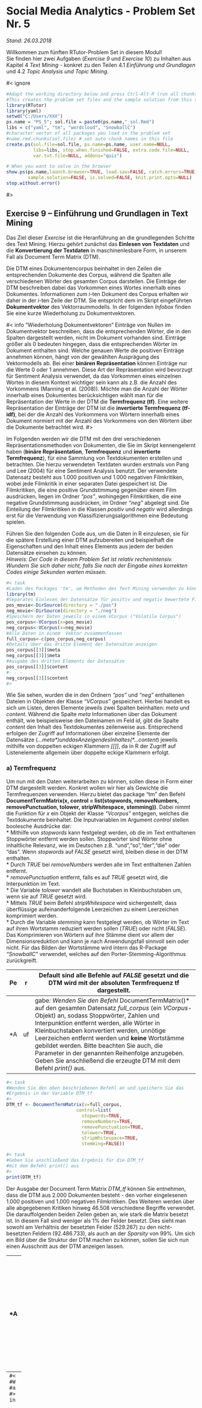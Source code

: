# Social Media Analytics - Problem Set Nr. 5

*Stand:    26.03.2018*

Willkommen zum fünften RTutor-Problem Set in diesem Modul!  
Sie finden hier zwei Aufgaben (*Exercise 9* und *Exercise 10*) zu Inhalten aus Kapitel 4 *Text Mining* - konkret zu den Teilen 4.1 *Einführung und Grundlagen* und 4.2 *Topic Analysis und Topic Mining*.

#< ignore
```r
#Adapt the working directory below and press Ctrl-Alt-R (run all chunks).
#This creates the problem set files and the sample solution from this solution file.
library(RTutor)
library(yaml)
setwd("C:/Users/XXX")
ps.name = "PS_5"; sol.file = paste0(ps.name,"_sol.Rmd")
libs = c("yaml", "tm", "wordcloud", "SnowballC")
#character vector of all packages you load in the problem set
#name.rmd.chunks(sol.file) # set auto chunk names in this file
create.ps(sol.file=sol.file, ps.name=ps.name, user.name=NULL,
          libs=libs, stop.when.finished=FALSE, extra.code.file=NULL, 
          var.txt.file=NULL, addons="quiz")

# When you want to solve in the browser
show.ps(ps.name,launch.browser=TRUE, load.sav=FALSE, catch.errors=TRUE,
        sample.solution=FALSE, is.solved=FALSE, knit.print.opts=NULL)
stop.without.error()

```
#>

## Exercise 9 -- Einführung und Grundlagen in Text Mining
Das Ziel dieser *Exercise* ist die Heranführung an die grundlegenden Schritte des Text Mining. Hierzu gehört zunächst das **Einlesen von Textdaten** und die **Konvertierung der Textdaten** in maschinenlesbare Form, in unserem Fall als Document Term Matrix (DTM).  

Die DTM eines Dokumentencorpus beinhaltet in den Zeilen die entsprechenden Dokumente des Corpus, während die Spalten alle verschiedenen Wörter des gesamten Corpus darstellen. Die Einträge der DTM beschreiben dabei das Vorkommen eines Wortes innerhalb eines Dokumentes. Informationen zum *i*-ten Dokument des Corpus erhalten wir daher in der *i*-ten Zeile der DTM. Sie entspricht dem im Skript eingeführten **Dokumentvektor** des Vektorraummodells. In der folgenden *Infobox* finden Sie eine kurze Wiederholung zu Dokumentvektoren. 

#< info "Wiederholung Dokumentvektoren"
Einträge von Nullen im Dokumentvektor beschreiben, dass die entsprechenden Wörter, die in den Spalten dargestellt werden, nicht im Dokument vorhanden sind. Einträge größer als 0 bedeuten hingegen, dass die entsprechenden Wörter im Dokument enthalten sind. Welche genauen Werte die positiven Einträge annehmen können, hängt von der gewählten Ausprägung des Vektormodells ab. Bei einer **binären Repräsentation** können Einträge nur die Werte 0 oder 1 annehmen. Diese Art der Repräsentation wird bevorzugt für Sentiment Analysis verwendet, da das Vorkommen eines einzelnen Wortes in diesem Kontext wichtiger sein kann als z.B. die Anzahl des Vorkommens (Manning et al. (2008)). Möchte man die Anzahl der Wörter innerhalb eines Dokumentes berücksichtigen wählt man für die Repräsentation der Werte in der DTM die **Termfrequenz (tf)**. Eine weitere Repräsentation der Einträge der DTM ist die **invertierte Termfrequenz (tf-idf)**, bei der die Anzahl des Vorkommens von Wörtern innerhalb eines Dokument normiert mit der Anzahl des Vorkommens von den Wörtern über die Dokumente betrachtet wird.
#>

Im Folgenden werden wir die DTM mit den drei verschiedenen Repräsentationsmethoden von Dokumenten, die Sie im Skript kennengelernt haben (**binäre Repräsentation**, **Termfrequenz** und **invertierte Termfrequenz**), für eine Sammlung von Textdokumenten erstellen und betrachten. Die hierzu verwendeten Textdaten wurden erstmals von Pang und Lee (2004) für eine Sentiment Analysis benutzt. Der verwendete Datensatz besteht aus 1.000 positiven und 1.000 negativen Filmkritiken, wobei jede Filmkritik in einer separaten Datei gespeichert ist. Die Filmkritiken, die eine positive Grundstimmung gegenüber einem Film ausdrücken, liegen im Ordner *"pos"*, wohingegen Filmkritiken, die eine negative Grundstimmung ausdrücken, im Ordner *"neg"* abgelegt sind. Die Einteilung der Filmkritiken in die Klassen *positiv* und *negativ* wird allerdings erst für die Verwendung von Klassifizierungsalgorithmen eine Bedeutung spielen.

Führen Sie den folgenden Code aus, um die Daten in R einzulesen, sie für die spätere Erstellung einer DTM aufzubereiten und beispielhaft die Eigenschaften und den Inhalt eines Elements aus jedem der beiden Datensätze einsehen zu können.  
*Hinweis: Der Code in diesem Problem Set ist relativ rechenintensiv. Wundern Sie sich daher nicht, falls Sie nach der Eingabe eines korrekten Codes einige Sekunden warten müssen.*

```r
#< task
#Laden des Packages 'tm', um Methoden des Text Mining verwenden zu können
library(tm)
#Separates Einlesen der Datensätze für positiv und negativ bewertete Filme
pos_movie<-DirSource(directory = "./pos")
neg_movie<-DirSource(directory = "./neg")
#Speichern der Daten jeweils in einem VCorpus ("Volatile Corpus")
pos_corpus<-VCorpus(x=pos_movie)
neg_corpus<-VCorpus(x=neg_movie)
#Alle Daten in einem  Vektor zusammenfassen
full_corpus<-c(pos_corpus,neg_corpus)
#Details über das dritte Element der Datensätze anzeigen
pos_corpus[[3]]$meta
neg_corpus[[3]]$meta
#Ausgabe des dritten Elements der Datensätze
pos_corpus[[3]]$content
#- - -
neg_corpus[[3]]$content
#>
```
Wie Sie sehen, wurden die in den Ordnern *"pos"* und *"neg"* enthaltenen Dateien in Objekten der Klasse *"VCorpus"* gespeichert. Hierbei handelt es sich um Listen, deren Elemente jeweils zwei Spalten beinhalten: *meta* und *content*. Während die Spalte *meta* Informationen über das Dokument enthält, wie beispielsweise den Dateinamen im Feld *id*, gibt die Spalte *content* den Inhalt des Textdokumentes zeilenweise aus. Entsprechend  erfolgen der Zugriff auf Informationen über einzelne Elemente der Datensätze (*...$meta*) und das Anzeigen des Inhaltes (*...$content*) jeweils mithilfe von doppelten eckigen Klammern *[[]]*, da in R der Zugriff auf Listenelemente allgemein über doppelte eckige Klammern erfolgt.

### a) Termfrequenz
Um nun mit den Daten weiterarbeiten zu können, sollen diese in Form einer DTM dargestellt werden. Konkret wollen wir hier als Gewichte die Termfrequenzen verwenden. Hierzu bietet das package "tm" den Befehl **DocumentTermMatrix(x, control = list(stopwords, removeNumbers, removePunctuation, tolower, stripWhitespace, stemming))**. Dabei nimmt die Funktion für *x* ein Objekt der Klasse *"Vcorpus"* entgegen, welches die Textdokumente beinhaltet. Die Inputvariablen im Argument *control* stellen boolesche Ausdrücke dar:  
* Mithilfe von *stopwords* kann festgelegt werden, ob die im Text enthaltenen Stoppwörter entfernt werden sollen. Stoppwörter sind Wörter ohne inhaltliche Relevanz, wie im Deutschen z.B. "und","so","der","die" oder "das". Wenn *stopwords* auf *FALSE* gesetzt wird, bleiben diese in der DTM enthalten.  
* Durch *TRUE* bei *removeNumbers* werden alle im Text enthaltenen Zahlen entfernt.  
* *removePunctuation* entfernt, falls es auf *TRUE* gesetzt wird, die Interpunktion im Text.  
* Die Variable  *tolower* wandelt alle Buchstaben in Kleinbuchstaben um, wenn sie auf *TRUE* gesetzt wird.  
* Mittels *TRUE* beim Befehl *stripWhitespace* wird sichergestellt, dass überflüssige aufeinanderfolgende Leerzeichen zu einem Leerzeichen komprimiert werden.  
* Durch die Variable *stemming* kann festgelegt werden, ob Wörter im Text auf ihren Wortstamm reduziert werden sollen (*TRUE*) oder nicht (*FALSE*). Das Komprimieren von Wörtern auf ihre Stämme dient vor allem der Dimensionsreduktion und kann je nach Anwendungsfall sinnvoll sein oder nicht. Für das Bilden der Wortstämme wird intern das R-Package *"SnowballC"* verwendet, welches auf den Porter-Stemming-Algorithmus zurückgreift.

Per Default sind alle Befehle auf *FALSE* gesetzt und die DTM wird mit der absoluten Termfrequenz **tf** dargestellt.  
- - -
*Aufgabe*: Wenden Sie den Befehl *DocumentTermMatrix()* auf den gesamten Datensatz *full_corpus* (ein *VCorpus*-Objekt) an, sodass Stoppwörter, Zahlen und Interpunktion entfernt werden, alle Wörter in Kleinbuchstaben konvertiert werden, unnötige Leerzeichen entfernt werden und **keine** Wortstämme gebildet werden. Bitte beachten Sie auch, die Parameter in der genannten Reihenfolge anzugeben. Geben Sie anschließend die erzeugte DTM mit dem Befehl *print()* aus.
- - -
```r
#< task
#Wenden Sie den oben beschriebenen Befehl an und speichern Sie das
#Ergebnis in der Variable DTM_tf
#>
DTM_tf <- DocumentTermMatrix(x=full_corpus,
                          control=list(
                            stopwords=TRUE,
                            removeNumbers=TRUE,
                            removePunctuation=TRUE,
                            tolower=TRUE,
                            stripWhitespace=TRUE,
                            stemming=FALSE))

#< task
#Geben Sie anschließend das Ergebnis für die DTM_tf 
#mit dem Befehl print() aus
#>
print(DTM_tf)
```
Der Ausgabe der Document Term Matrix *DTM_tf* können Sie entnehmen, dass die DTM aus 2.000 Dokumenten besteht - den vorher eingelesenen 1.000 positiven und 1.000 negativen Filmkritiken. Des Weiteren werden über alle abgegebenen Kritiken hinweg 46.508 verschiedene Begriffe verwendet. Die darauffolgenden beiden Zeilen geben an, wie stark die Matrix besetzt ist. In diesem Fall sind weniger als 1% der Felder besetzt. Dies sieht man sowohl am Verhältnis der besetzten Felder (529.267) zu den nicht-besetzten Feldern (92.486.733), als auch an der *Sparsity* von 99%. Um sich ein Bild über die Struktur der DTM machen zu können, sollen Sie sich nun einen Ausschnitt aus der DTM anzeigen lassen.

- - -
*Aufgabe*: Wenden Sie nun den Befehl *inspect()* an, um sich Ergebnisse anzeigen zu lassen. Lassen Sie sich mit dem Befehl konkret die ersten zehn Dokumente (werden in den Zeilen der Matrix abgetragen) sowie die Terme 1000 bis 1100 (werden in den Spalten der Matrix gespeichert) von *DTM_tf* ausgeben.  
- - -
```r
#< task
#Wenden Sie den Befehl inspect() wie in der Aufgabe beschrieben
#auf die DTM_tf an
#>
inspect(x=DTM_tf[1:10,1000:1100])
```

Wie Sie an den Daten der DTM feststellen können, wird nur ein Ausschnitt aus der Document Term Matrix ausgegeben. Der Inhalt aus dem betrachteten Teil ist unter *"Sample"* in Form einer Matrix dargestellt. In den Zeilen sind die gewünschten ersten zehn Dokumente abgetragen. Dies lässt sich daran erkennen, dass die Namen der Zeilen (in der ersten Spalte "Docs") aufsteigend durchnummeriert sind, beginnend von "cv000"" bis "cv009". In den Spalten sind allerdings nicht alle 101 Terme aus dem Bereich zwischen 1000 und 1100 aufgeführt, den wir uns ausgeben lassen wollten. Dies liegt an der Funktion *inspect()*, die jeweils nur zehn Zeilen und zehn Spalten einer Matrix ausgibt. Sie selektiert automatisch die Zeilen und Spalten, die am meisten Einträge ungleich Null enthalten. Wie Sie am Verhältnis Non-/sparse entries der DTM erkennen können, ist der uns interessierende Bereich ebenfalls nur schwach mit Einträgen besetzt. Wenn Sie die Anzahl der Einträge ungleich Null nachzählen, werden Sie feststellen, dass Ihnen aktuell alle 13 Non-Sparse Entries in diesem Bereich aus den 1010 Einträgen im Sample angezeigt werden. Würde die Funktion *inspect()* diese Selektion nicht vornehmen, würden wir den gesamten Matrixausschnitt sehen, der größtenteils mit Nullen besetzt ist. In der Spalte *"ally"* lässt sich zudem auch erkennen, dass hier wirklich nach der **Termfrequenz tf** gewichtet wurde, da sich aus dieser Spalte ablesen lässt, dass das Wort im Textdokument *"cv007_4968.txt"* zweimal vorkommt.

Lassen Sie uns nun die am häufigsten auftretenden Wörter im Textcorpus auf Basis der *DTM_tf* betrachten. Hierzu bietet sich die Verwendung der Funktion *findFreqTerm(x,lowfreq, highfreq)* an, die auf Basis einer DTM als Eingabe für die Variable *x* die Terme ausgibt, deren Häufigkeit im Intervall zwischen *lowfreq* und *highfreq* liegt. Per Default sind diese Eingabeparameter als *lowfreq=0* und *highfreq= Inf* definiert.
- - -
*Aufgabe*: Lassen Sie sich mit Hilfe des Befehls findFreqTerms() alle Terme auf Basis der *DTM_tf* ausgeben die mindestens 1000 Mal im TextCorpus auftreten. 
- - -
*Hinweis: Da keine Begrenzung für die maximale Anzahl der Terme nach oben gewünscht ist können Sie den Eingabeparameter highfreq für diese Aufgabe vernachlässigen.*


```r
#< task
#Wenden Sie den Befehl findFreqTerms() auf die DTM_tf an und
#lassen Sie sich die Terme ausgeben, die 
#mindestens 1000 mal im TextCorpus auftreten
#>
findFreqTerms(x=DTM_tf, lowfreq=1000)
```

Nicht sehr überraschend sind sehr oft erwähnte Terme beispielsweise *"film"*, *"films"*, *"director"* oder auch *"story"*. Aber auch Wörter, die den Eindruck der Filme auf ihr Publikum wiedergeben, sind vertreten wie z.B. *"good"* oder *"bad"*. Leider ist diese Ausgabe nicht nach der Häufigkeit des Auftretens der Wörter geordnet. Daher möchten wir nun in einem nächsten Schritt die häufigsten 50 Terme geordnet nach der Häufigkeit ihres Auftretens einsehen. Zu diesem Zweck erzeugen wir zunächst einen Dataframe aus der *DTM_tf* mit den Termen als Zeilennamen und einer Spalte, die absteigend geordnet die Häufigkeit des jeweiligen Terms der Zeile angibt. Um anschließend einen Überblick über maximal 50 der häufigsten Terme zu erhalten, verwenden wir die Funktion *wordcloud(words, freq, scale, max.words, colors)* aus dem package *"wordcloud"*, die die angegebenen Terme für den Parameter *words* mit dem Auftreten ihrer Häufigkeit im Parameter *freq* gewichtet und somit häufige Terme größer darstellt. Der Parameter *scale* reguliert hierbei die Skalierung der Größe der Wörter im Plot. Der Parameter *max.words* bestimmt die Anzahl der Terme, die in der Wordcloud maximal dargestellt werden sollen. Führen Sie nun bitte den dargestellten Code aus, um die erklärten Schritte umzusetzen und die erzeugte **Wordcloud** einzusehen. 

```r
#< task
#Laden des Packages 'wordcloud', um die Funktion wordcloud() verwenden zu können
library(wordcloud)
#Erzeugt einen Dataframe aus den Spaltensummen der DTM_tf und
#ordnet das Ergebnis absteigend 
freq_tf <- data.frame(sort(x = colSums(x = as.matrix(DTM_tf)), decreasing = TRUE))

#Erzeugt eine Wordcloud aus den maximal 50 häufigsten Termen 
#gewichtet mit ihrer Häufigkeit
wordcloud(words = rownames(x = freq_tf), freq = freq_tf[,1], max.words = 50, scale = c(2,.5), colors = brewer.pal(3, "Dark2"))
#>
```

Wie Sie der Wordcloud entnehmen können, sind die am häufigsten verwendeten Wörter *"film"*, *"movie"*, *"one"* und *"like"*. Dies ist auch nicht weiter verwunderlich, wenn man weiß, dass es sich bei den Dokumenten um Filmkritiken handelt und eine Gewichtung nach der absoluten Häufigkeit des Auftretens der Terme vorgenommen wurde.


### b) Invertierte Termfrequenz
Im Skript haben Sie neben der Termfrequenz auch die invertierte Termfrequenz **tf-idf** kennengelernt. Um eine DTM mit **tf-idf**-Gewichtung zu erzeugen, müssen wir wieder den ursprünglichen Textcorpus in Form des *VCorpus*-Objekts *full_corpus* an R übergeben.
- - -
*Aufgabe*: Erstellen Sie analog zur *DTM_tf* eine neue DTM mit dem Namen *DTM_tfidf*. Wenden Sie hierzu den kompletten Befehl für die Erstellung der Document Term Matrix erneut auf den ursprünglichen Datensatz an. Wählen Sie, im Vergleich zur Erstellung der *DTM_tf*, an letzter Stelle in *control = list()* das zusätzliche Argument *weighting* und setzen Sie diesem den Ausdruck *weightTfIdf* gleich, um die Gewichtung für die invertierte Termfrequenz zu erhalten.
- - -
```r
#< task
#Erstellen Sie wie in der Aufgabe beschrieben die DTM_tfidf mit der invertierten 
#Termfrequenz als Gewichtungsmethode
#>
DTM_tfidf <- DocumentTermMatrix(x=full_corpus,
                          control=list(
                            stopwords=TRUE,
                            removeNumbers=TRUE,
                            removePunctuation=TRUE,
                            tolower=TRUE,
                            stripWhitespace=TRUE,
                            stemming=FALSE,
                            weighting=weightTfIdf))
#< task
#Geben Sie anschließend das Ergebnis für die DTM_tfidf 
#mit dem Befehl print() aus
#>
print(DTM_tfidf)
```
Die Ausgabe für die neue Document Term Matrix *DTM_tfidf* unterscheidet sich in den ersten vier Zeilen nicht von der vorher erstellten DTM. Sowohl die Anzahl der Elemente, als auch das Verhältnis zwischen den besetzten und den nicht besetzten Feldern entspricht exakt den Werten aus der *DTM_tf*. Der einzige Unterschied zwischen beiden Ausgaben liegt in der letzten Zeile, also in der Gewichtung (*Weighting*). Während in der *DTM_tf* die Termfrequenz zum Einsatz kommt, wird bei der *DTM_tfidf* die invertierte Termfrequenz verwendet. Um nun jedoch die Unterschiede in den konkreten Ergebnissen der DTMs zu sehen, wollen wir uns jetzt einen Ausschnitt aus der *DTM_tfidf* anzeigen lassen. 
- - -
*Aufgabe*: Verwenden Sie analog zur vorherigen Ausgabe der Ergebnisse erneut den Befehl *inspect*. Lassen Sie sich hiermit wieder die ersten zehn Dokumente sowie die Terme 1000 bis 1100 der *DTM_tfidf* ausgeben.
- - -
```r
#< task
#Wenden Sie den Befehl inspect nun auf die DTM_ifidf an
#>
inspect(x=DTM_tfidf[1:10, 1000:1100])
```
Die Ausgabe der neuen *DTM_tfidf* erfolgt analog zur *DTM_tf*. Es fällt allerdings auf, dass die Einträge der Matrix nicht mehr aus natürlichen Zahlen bestehen, sondern acht bzw. neun Nachkommastellen besitzen. Der Grund hierfür liegt in der Berechnung der **tf-idf**. Wie Sie bereits im Skript gelernt haben, wird diese folgendermaßen berechnet: Die Termfrequenz wird mit dem Logarithmus des Quotienten aus der Gesamtanzahl aller Dokumente und der Anzahl der Dokumente, die den betrachteten Term enthalten multipliziert. Durch diesen Zusatz wird bei der invertierten Termfrequenz berücksichtigt, dass ein Term weniger "wichtig" ist, falls er in vielen Dokumenten vorkommt.

Schauen wir uns nun das Resultat dieser Gewichtungsvariante in Bezug auf häufige Terme an. Hierfür erzeugen wir wieder die **Wordcloud** der 50 häufigsten Terme resultierend aus der *DTM_tfidf*. Führen Sie dazu den folgenden bereits bekannten Code aus. 

```r
#< task

#Erzeugt einen Dataframe aus den Spaltensummen der DTM_tf und
#ordnet das Ergebnis absteigend 
freq_tfidf <- data.frame(sort(x = colSums(x = as.matrix(DTM_tfidf)), decreasing = TRUE))

#Erzeugt eine Wordcloud aus den maximal 50 häufigsten Termen 
#gewichtet mit ihrer Häufigkeit
wordcloud(words = rownames(x = freq_tfidf), freq = freq_tfidf[,1], max.words = 50, scale = c(1,.25), colors = brewer.pal(3, "Dark2"))
#>
```
Wie Sie im Vergleich zu der Wordcloud aus der *DTM_tf* erkennen können, sind die Größenunterschiede in der Darstellung nun deutlich geringer. Das bedeutet, dass diese Terme durch die Gewichtung mit der *tf-idf* nun als ähnlich wichtig betrachtet werden. Während in der ersten Wordcloud das Wort *"film"* noch der Spitzenreiter war, werden nun Wörter wie *"good"* oder *"bad"* als wichtiger erachtet. Für eine Sentiment Analysis könnte sich daher die Gewichtung mit der *tf-idf* anbieten.

### c) Binärfrequenz
Wir haben nun die Termfrequenz, die invertierte Termfrequenz und ihre Verwendung im Zusammenhang mit der DTM betrachtet. Zusätzlich verfügt R auch über eine Darstellung der DTM bestehend aus binären Vektoren, wie sie im Skript ebenfalls als eine Ausprägung des Vektorraum-Modells eingeführt wurden. Wir bezeichnen dieses Gewichtungsverfahren im weiteren Verlauf als die **Binärfrequenz (bf)**. Hierbei werden lediglich die Werte 0 und 1 verwendet, um darzustellen, ob ein Term in einem Dokument vorkommt oder nicht. Die Häufigkeit des Auftretens wird daher nicht berücksichtigt.  
Um auch die Anwendung des binären Gewichtungsverfahrens in R kennenzulernen, werden wir wieder die DTM erzeugen. Dabei soll jedoch diesmal nicht auf die Bildung der Wortstämme verzichtet werden, das heißt, die einzelnen Wörter sollen auf ihren Wortstamm zurückgeführt werden.
- - -
*Aufgabe*: Erstellen Sie analog zu den vorherigen DTMs eine neue DTM mit dem Namen *DTM_bin*, wobei diesmal die **Wortstämme** gebildet werden sollen. Wenden Sie hierzu den kompletten Befehl für die Document Term Matrix nochmal auf den ursprünglichen Datensatz *full_corpus* an. Wählen Sie für das Argument *weighting* den Ausdruck *weightBin*, um die Gewichtung für die Binärfrequenz zu erhalten.
- - -
*Hinweis: Das Ausführen dieser Aufgabe ist relativ rechenintensiv. Die Ausführung kann je nach Laptop variieren und bis zu ein paar Minuten dauern.*

```r
#< task
#Erstellen Sie wie in der Aufgabe beschrieben die DTM_bin mit der Binärfrequenz als
#Gewichtungsmethode
#>
DTM_bin <- DocumentTermMatrix(x=full_corpus,
                          control=list(
                            stopwords=TRUE,
                            removeNumbers=TRUE,
                            removePunctuation=TRUE,
                            tolower=TRUE,
                            stripWhitespace=TRUE,
                            stemming=TRUE,
                            weighting=weightBin))
#< task
#Geben Sie anschließend das Ergebnis für die DTM_bin 
#mit dem Befehl print() aus
#>
print(DTM_bin)
```
Hätten wir nicht die Wortstämme gebildet, würde die Ausgabe für die neue Document Term Matrix *DTM_bin* sich in den ersten vier Zeilen wieder nicht von den beiden vorher erstellten DTMs unterscheiden. So unterscheidet sich die *DTM_bin* nun jedoch zusätzlich zur Gewichtung auch in der Anzahl der Terme und den Non-/sparse entries zu den bisher erzeugten DTMs. Obwohl die DTM nun insgesamt weniger Terme und Einträge besitzt, ist das Verhältnis von Non-/sparse entries durch die Bildung der Wortstämme doch gestiegen. Das bedeutet, unsere Matrix ist nun stärker besetzt. Einen Unterschied in den konkreten Ergebnissen wollen wir uns nun erneut im bereits bekannten Ausschnitt der DTM anzeigen lassen.
- - -
*Aufgabe*: Verwenden Sie analog zu den vorherigen beiden Ausgaben der Ergebnisse erneut den Befehl *inspect*. Lassen Sie sich hiermit wieder die ersten zehn Dokumente sowie die Terme 1000 bis 1100 ausgeben.
- - -
```r
#< task
#Wenden Sie den Befehl inspect nun auf die DTM_bin an
#>
inspect(x=DTM_bin[1:10, 1000:1100])
```
Wie Sie sehen können, sind die Spalten nicht mehr dieselben. Da die Anzahl der Spalten reduziert wurde, haben sich diese nach vorne verschoben. Wir betrachten nun Wörter, die auf *"an"* beginnen, wobei wir bisher im gleichen Ausschnitt die Wörter mit Anfangsbuchstaben *"al"* erhielten. Dass in diesem Bereich wieder das Verhältnis Non-/sparse entries : 13/997 ist, ist reiner Zufall. 
Aufgrund der Gewichtung nach der **bf** sehen wir nun, welche Wörter in den jeweiligen Dokumenten auftauchen und welche nicht. Dies kann zum Beispiel vorteilhaft im Kontext einer Sentimentanalyse sein, in der wenige Wörter die Gefühle eines Autors beim Schreiben des Dokuments ausdrücken und diese dafür nicht mehrfach im Text vorkommen müssen. Durch die **bf** werden solche Wörter höher gewichtet. Beispielsweise erzielten Pang et. al (2002) für die Ergebnisse ihrer Sentimentanalyse deutlich bessere Ergebnisse für die **bf** im Vergleich zur **tf**. Inspizieren wir zuletzt noch den Bereich, in dem sich die Wörter in der *DTM_bin* mit Anfangsbuchstaben *"al"* befinden, um einen direkten Vergleich zum Matrixausschnitt aus der *DTM_tf* bzw. *DTM_idftf* zu haben. Führen Sie dazu den nachfolgenden Code aus. 
```r
#< task
#Wenden Sie den Befehl inspect nun auf die DTM_bin an
inspect(x=DTM_bin[1:10, 600:700])
#>
```
In diesem Bereich wurde die Sparsity durch das Bilden der Wortstämme leicht erhöht. Allerdings gibt es auch Terme, die durch das Bilden der Wortstämme verloren gegangen sind, wie beispielsweise das Wort *"ally"*. Gerade in sozialen Netzwerken wie z.B Facebook oder Twitter, in denen oftmals Umgangsprache verwendet wird, ist das Bilden der Wortstämme eher nicht empfehlenswert. Hierdurch könnten ausschlaggebende Terme wie beispielsweise Wörter, die mit einem Hashtag beginnen, verloren gehen.

Zu guter Letzt betrachten wir die Wordcloud der häufigsten 50 Terme resultierend aus der *DTM_bin* und basierend auf den Wortstämmen der Terme. Führen Sie dazu den folgenden Code aus und betrachten Sie das Ergebnis.
```r
#< task
#Erzeugt einen Dataframe aus den Spaltensummen der DTM_tf und
#ordnet das Ergebnis nach absteigender Größe 
freq_bin <- data.frame(sort(x = colSums(x = as.matrix(DTM_bin)), decreasing = TRUE))

#Erzeugt eine Wordcloud aus den maximal 50 häufigsten Termen 
#gewichtet mit ihrer Häufigkeit
wordcloud(words = rownames(x = freq_bin), freq = freq_bin[,1], max.words = 50, scale = c(1,.25), colors = brewer.pal(3, "Dark2"))
#>
```
Wie Sie sehen, ist hier der Größenunterschied zwischen Wörtern im Vergleich zur Gewichtung mit der **tf** deutlich kleiner. Verglichen mit der Wordcloud resultierend aus der *DTM_tfidf* ist der Größenunterschied jedoch immer noch größer. Welches der Gewichtungsverfahren schlussendlich am Besten für z.B. eine Sentiment Analysis geeignet wäre ist allgemein und im Voraus schwer zu sagen. Hierfür müsste man konkret am betrachteten Datensatz die Präzision bei der Verwendung verschiedener Gewichtungen und Algorithmen vergleichen. 



#< award "Text Processing"
Toll! Sie haben Exercise 9 gemeistert! 
Sie sind nun in der Lage unstrukturierte Textdaten in maschinenlesbarer Form darzustellen und einzusehen! Dieses Wissen ist eine der Grundlagen des Text Minings und wird Ihnen dabei helfen, Textdaten zu clustern und zu klassifizieren.
#>

## Exercise 10 -- Topic Analysis und Topic Mining

Nachdem Sie nun einige der Möglichkeiten kennengelernt haben, Text in maschinenlesbarer Form darzustellen, soll diese Exercise 10 sich dem **Clustern von Textdaten** widmen.

Im Skript haben Sie bereits den **K-means-Algorithmus** für Clustering kennengelernt. Dieser ist standardmäßig in R enthalten und soll im Mittelpunkt von Exercise 10 stehen. Da Sie im Laufe der Exercise öfter auf die Funktion *kmeans(x, centers, iter.max, nstart)* zurückgreifen müssen, stellen wir die Beschreibung des Funktionsaufrufs bereits an diese Stelle. Die Funktion nimmt für *x* eine numerische Matrix entgegen, die in unserem Fall für das Text Mining die DTM ist. Durch den Parameter *centers* lässt sich die Anzahl der Cluster bestimmen, indem für *centers* eine Zahl eingegeben wird. Es können aber auch direkt die initialen Clusterzentren bestimmt werden, wenn man diese stattdessen an das Argument *centers* übergibt. Möchte man die Clusterzentren für den Start des Algorithmus nicht explizit setzen, werden diese zufällig gewählt. Mit *iter.max* lässt sich die Anzahl maximaler Iterationen bestimmen, die der K-means-Algorithmus durchlaufen darf, um die Cluster zu bilden, vorausgesetzt er konvergiert vorher nicht. Defaultmäßig gilt *iter.max=10*. Zuletzt lässt sich mit *nstart* die Anzahl der Durchführungen des Algorithmus bestimmen. Da bei zufälliger Wahl der initialen Clusterzentren verschiedene Ergebnisse entstehen können, je nachdem wie die Clusterzentren gewählt wurden, empfiehlt es sich, den Algorithmus mit verschiedenen zufällig gewählten Clusterzentren durchlaufen zu lassen. Aus laufzeittechnischen Gründen werden wir allerdings auf diesen Parameter verzichten und ihn bei der Default-Einstellung *nstart=1* belassen.

Im Skript wurde bereits kurz in der Einführung zu Kapitel 4.2 das Thema Textklassifikation angesprochen und vom Text Clustering abgegrenzt: Bei der **Textklassifikation** handelt es sich um ein *überwachtes Lernen*, bei dem jedes  Textdokument einer Klasse aus einer vordefinierten Auswahl an Klassen zugewiesen wird. Zum Beispiel können diese vordefinierten Klassen im Falle einer Sentiment Analysis die Klassen *"positiv"* und *"negativ"* sein, um anschließend Textdokumente einer dieser Klassen (bzw. der Gefühlslage positiv oder negativ) zuzuweisen. Dem Gegenüber steht das **Text Clustering**, bei welchem es sich um ein *unüberwachtes Lernen* handelt. Hier gibt es keine vordefinierte Auswahl von Klassen, sondern es wird lediglich die Anzahl an Clustern bestimmt, in die man die Textdokumente unterteilen möchte.

### a) Clustering versus Klassifikation - ein Test
Nun können wir diese beiden Arten der Analyse im Praktischen voneinander abgrenzen. Sie haben in Exercise 9 bereits den Datensatz bestehend aus 1.000 positiven und 1.000 negativen Filmkritiken von Pang and Lee (2004) kennengelernt. Eigentlich ist dieser Datensatz für **Textklassifikation** ausgelegt, da wir die beiden Klassen *"positiv"* und *"negativ"* unterscheiden können. Jetzt stellt sich allerdings die folgende Frage: Wenn die Textdokumente alle eine der beiden Ausprägung *"positiv"* oder *"negativ"* besitzen, ist es auch mit einem Clusterverfahren möglich, Dokumente nach diesen Ausprägungen zu unterteilen? Dieser Frage möchten wir im Folgenden nachgehen. Bitte laden Sie hierfür nochmal den Datensatz durch Ausführung des folgenden Codes.

```r
#< task
#Laden des Packages 'tm', um Methoden des Text Mining verwenden zu können
library(tm)
#Separates Einlesen der Datensätze für positiv und negativ bewertete Filme
pos_movie<-DirSource(directory = "./pos")
neg_movie<-DirSource(directory = "./neg")
#Speichern der Daten jeweils in einem VCorpus ("Volatile Corpus")
pos_corpus<-VCorpus(x=pos_movie)
neg_corpus<-VCorpus(x=neg_movie)
#Alle Daten in einem  Vektor zusammenfassen
full_corpus<-c(pos_corpus,neg_corpus)
#>
```

Um die Textdokumente dem K-means-Algorithmus zu übergeben, müssen wir den Text wieder in maschinenlesbarer Form darstellen. Wir wählen diesmal die **Binärfrequenz (bf)** als Gewichtungsmethode. Bitte führen Sie den untenstehenden, Ihnen bereits aus Exercise 9 bekannten Code aus, der die Document Term Matrix mit den entsprechenden Gewichten erzeugt.

```r
#< task
DTM_bin <- DocumentTermMatrix(x=full_corpus,
                              control=list(
                                stopwords=TRUE,
                                removeNumbers=TRUE,
                                removePunctuation=TRUE,
                                tolower=TRUE,
                                stripWhitespace=TRUE,
                                stemming=FALSE,
                                weighting=weightBin))

print(DTM_bin)
#>
```

Da der K-means-Algorithmus relativ rechenintensiv ist, lohnt es sich, besonders selten vorkommende Terme - und damit gleichbedeutend Spalten der DTM - aus der DTM zu entfernen. Dies lässt sich mit der Funktion *removeSparseTerms(x, sparse)* realisieren, die für das Argument *x* die DTM entgegennimmt. Der Parameter *sparse* bestimmt dabei, wie weit die **DTM reduziert** werden soll. Erwartet wird eine Zahl im Intervall [0;1], wobei 0 alle Spalten und 1 keine der Spalten entfernt. Diese Zahl ist interpretierbar als der Anteil der Dokumente, in denen der Term allerhöchstens fehlen darf, um ihn in der DTM zu behalten. Da die DTM ohnehin sehr schwach besetzt ist (Sparsity 99%), ist der Parameter *sparse* mit Vorsicht zu wählen. Auch Parameter größer 0 können zur Entfernung aller Spalten führen oder reduzieren die DTM so stark, dass Sie unbrauchbar für die Algorithmen wird.

- - -
*Aufgabe:* Wenden Sie den Befehl *removeSparseTerms()* auf die *DTM_bin* an, sodass Terme in der Matrix erhalten bleiben, die in mindestens 1% der Dokumente vorkommen.
- - -

```r
#< task
#Wenden Sie den Befehl removeSparseTerms() wie beschrieben auf die DTM_bin an
#und speichern Sie das Ergebnis in der Variable DTM_bin_dense
#>
DTM_bin_dense<-removeSparseTerms(x=DTM_bin,sparse=0.99)
#< task
#Lassen Sie sich das Ergebnis von DTM_bin_dense mit print() ausgeben
#>
print(DTM_bin_dense)
```
Wie Sie sehen, hat sich die Anzahl der Terme deutlich, auf etwas mehr als doppelt so viele Terme wie Dokumente, reduziert. Auch die Sparsity konnte auf "nur" noch 95% reduziert werden.

Nachdem wir nun die Rechenzeit durch Dimensionsreduktion der DTM verringert haben, können wir uns dem **Clustern** zuwenden. Widmen wir uns daher nun der oben dargestellten Fragestellung. Damit Sie die selben Cluster erhalten wie von uns angedacht, setzen wir den Zufallsgenerator von R mit Hilfe der Funktion *set.seed()*. Dadurch wird garantiert, dass die zufällig gewählten initialen Clusterzentren die selben sind, die bei der Erstellung dieser Exercise verwendet wurden.

- - -
*Aufgabe:* Wenden Sie die Funktion *kmeans(x, centers)* auf *DTM_bin_dense* an, sodass die initialen Clusterzentren zufällig gewählt werden und zwei Cluster entstehen. Andere Eingabeparameter der Funktion können Sie vernachlässigen.
- - -

```r
#< task
#Der Seed wird gesetzt um reproduzierbare Cluster zu erzeugen
set.seed(1806)
#Bilden Sie auf Basis der DTM_bin_dense zwei Cluster mit Hilfe
#der Funktion kmeans() und speichern Sie das Ergebnis in
#der Variable k_clusters_bin
#>
k_clusters_bin<-kmeans(x=DTM_bin_dense, centers =2)
```
Die Funktion *kmeans()* liefert ein Objekt der Klasse *"kmeans"* zurück, welches mehrere Komponenten besitzt. Die für dieses Problem Set relevanten Komponenten sind *"size"* und *"cluster"*. Die Komponente *"size"* gibt an, wie viele Dokumente sich jeweils in den Clustern befinden, wohingegen *"cluster"* das zugehörige Cluster zu jedem Dokument ausgibt. Die Cluster werden dabei einfach von 1 an mit Nummern bezeichnet. Die Bedeutung der anderen Komponenten des Objekts finden Sie auf der entsprechenden R-Hilfeseite zum Befehl *kmeans()*. 
Führen Sie den folgenden Code aus, um sich ein Bild über die Ausgabe zu machen. Für *"cluster"* werden hierbei beispielhaft nur die ersten zehn Dokumente betrachtet.
```r
#< task
#Ausgabe der Komponente size
k_clusters_bin$size
#Ausgabe der Komponente cluster
k_clusters_bin$cluster[1:10]
#>
```
Wie Sie bei der Ausgabe von *"size"* erkennen können, haben sich zwei Cluster gebildet, die von der Größe her relativ ähnlich sind. Ob diese nun wirklich nach positiven und negativen Dokumenten getrennt sind, lässt sich mit dem nachfolgenden Code prüfen. Der Operator *"X %in% Y"* überprüft dabei, welche der Elemente des Vektors *"X"* im Vektor *"Y"* enthalten sind. Das Ergebnis ist ein boolescher Vektor, der aufsummiert die Anzahl enthaltener Element von *"X"* in *"Y"* liefert. *X* sind in diesem Fall die Namen der Dokumente, die durch den K-means-Algorithmus Cluster 1 bzw. 2 zugeordnet wurden. *Y* sind die Namen der positiven bzw. negativen Dokumente.  
Bitte führen Sie den Code aus.
```r
#< task
#extrahiert die Dokumenten- bzw. Zeilennamen der positiven Dokumente
#aus der DTM_bin_dense
pos_moviefiles<-row.names(x=DTM_bin_dense[1:1000,])
#extrahiert die Dokumenten- bzw. Zeilennamen der negativen Dokumente
#aus der DTM_bin_dense
neg_moviefiles<-row.names(x=DTM_bin_dense[1001:2000,])
#Speichert die Dokumenten- bzw. Zeilennamen aller Dokumente aus Cluster 1 in
#der Variable moviefiles_cluster1
moviefiles_cluster1<-names(x=k_clusters_bin$cluster[k_clusters_bin$cluster==1])
#Speichert die Dokumenten- bzw. Zeilennamen aller Dokumente aus Cluster 2 in
#der Variable moviefiles_cluster2
moviefiles_cluster2<-names(x=k_clusters_bin$cluster[k_clusters_bin$cluster==2])
#Prüft, wie viele der Dokumente aus Cluster 1 positive Dokumente
#bzw. Filmkritiken sind
sum(x= (moviefiles_cluster1 %in% pos_moviefiles))
#Prüft, wie viele der Dokumente aus Cluster 1 negative Dokumente
#bzw. Filmkritiken sind
sum(x= (moviefiles_cluster1 %in% neg_moviefiles))
#Prüft, wie viele der Dokumente aus Cluster 2 positive Dokumente
#bzw. Filmkritiken sind
sum(x= (moviefiles_cluster2 %in% pos_moviefiles))
#Prüft, wie viele der Dokumente aus Cluster 2 negative Dokumente
#bzw. Filmkritiken sind
sum(x =(moviefiles_cluster2 %in% neg_moviefiles))
#>
```
Aus den Berechnungen wird klar, dass der Algorithmus die Filmkritiken nicht nach *"positiv"* und *"negativ"* aufgeteilt hat. Dies verdeutlicht nochmals, warum für den Fall, dass nach vordefinierten Klassen unterschieden werden soll, besser keine Clusteringalgorithmen verwendet werden sollen. Das Problem ist hier, dass sich die Kriterien zur Clusterbildung nur schwer steuern lassen. Dies lässt sich allerdings auch zum Vorteil nutzen. Möchte man zum Beispiel wichtige Themen in Texten identifizieren, ohne zu wissen, um welche Themen es sich dabei konkret handelt, sind Clusteringalgorithmen sehr gut geeignet. Lassen Sie uns diesen Anwendungsfall am Beispiel der Filmkritiken verdeutlichen.

### b) Text Clustering - ein Beispiel
Obwohl die Filmkritiken als *positiv* oder *negativ* gekennzeichnet sind, können sie Filme behandeln, die aus verschiedenen Genres kommen. Im Folgenden möchten wir Genres oder Themenschwerpunkte mittels K-means-Clustering innerhalb der Filmkritiken identifizieren. Erzeugen wir dazu aus den ursprünglichen Textdaten erneut eine DTM, diesmal allerdings mit der **invertierten Termfrequenz (tf-idf)** als Gewichtungsverfahren. Tests bei der Erstellung dieser Exercise haben gezeigt, dass sich dieses Gewichtungsverfahren am besten eignet, um Themen in diesem Datensatz zu erkennen. Sie können aber auch gerne weitere Untersuchungen an den Daten mit anderen Gewichtungsverfahren ausprobieren.   
Führen Sie bitte den Code aus, um die genannten Schritte zu realisieren.
```r
#< task
DTM_tfidf <- DocumentTermMatrix(x=full_corpus,
                                control=list(
                                  stopwords=TRUE,
                                  removeNumbers=TRUE,
                                  removePunctuation=TRUE,
                                  tolower=TRUE,
                                  stripWhitespace=TRUE,
                                  stemming=FALSE,
                                  weighting=weightTfIdf))
#>
```
Der K-means-Algorithmus in R clustert auf Basis des Euklidischen Ähnlichkeitsmaßes, welches Sie bereits im Skript kennengelernt haben. Hierbei wird die Ähnlichkeit zwischen zwei Vektoren auf Grundlage der euklidischen Distanz zweier Vektoren berechnet. Da es das Ziel ist, Dokumente zu finden, die möglichst ähnliche Themen behandeln, kommt es primär auf die Richtung der Vektoren an. Daher ist es von Vorteil, die Zeilen der DTM, die die Filmkritiken repräsentieren, zu normieren. Dadurch werden Vektoren, die in dieselbe Richtung zeigen, auch als identisch angesehen und diese werden somit mit einer hohen Ähnlichkeit versehen.
Um die *DTM_tfidf* in jeder Zeile zu normieren und dadurch die *DTM_tfidf_dense* zu erhalten, wird eine Funktion in R implementiert. Diese Funktion *norm_eucl(x)* berechnet für eine Matrix als Eingabe für *x* die euklidische Norm für jeden Zeilenvektor und teilt jeden Eintrag der entsprechenden Zeile durch die euklidische Norm des Zeilenvektors. Ist die Funktion eingelesen, lässt Sie sich wie bisherige Funktionen aufrufen.  
Führen Sie dazu bitte den folgenden Code aus.  
*Hinweis: Den genauen Aufbau der Funktion müssen Sie an dieser Stelle nicht nachvollziehen.*
```r
#< task
norm_eucl<- function(x){
  x/apply(x,1,function(x) sum(x^2)^.5)
}
#>
```
- - -
*Aufgabe*: Wenden Sie nun die Funktion *norm_eucl* auf die *DTM_tfidf* an, um alle Dokumentvektoren zu normieren. Reduzieren Sie anschließend die DTM auf die wichtigen Terme, die mindestens in 1% der Dokumente vorkommen, mit der Ihnen bereits bekannten Funktion *removeSparseTerms()*.
- - -
```r
#< task
#Wenden Sie die Funktion norm_eucl() auf die DTM_tfidf an
#und speichern Sie das Ergebnis in der Variable DTM_tfidf_norm
#>
DTM_tfidf_norm<-norm_eucl(x=DTM_tfidf)
#< task
#Wenden Sie die Funktion removeSparseTerms() auf die DTM_tfidf_norm an
#und speichern Sie das Ergebnis in der Variable DTM_tfidf_dense
#>
DTM_tfidf_dense<-removeSparseTerms(x=DTM_tfidf_norm, sparse=0.99)
```
Nachdem die DTM entsprechend aufbereitet wurde, lassen sich auf dieser Basis nun sinnvolle Cluster bilden. 
- - -
*Aufgabe*:  Wenden Sie die Funktion *kmeans(x, centers)* auf die *DTM_tfidf_dense* an, sodass die initialen Clusterzentren zufällig gewählt werden und **fünf** Cluster entstehen. Andere Eingabeparameter der Funktion können Sie vernachlässigen. Lassen Sie sich anschließend die Anzahl der Dokumente in jedem Cluster anzeigen.
- - -
```r
#< task
#Der Seed wird gesetzt um reproduzierbare Cluster zu erzeugen
set.seed(1804)
#Bilden Sie auf Basis der DTM_tfidf_dense fünf Cluster mit Hilfe
#der Funktion kmeans() und speichern Sie das Ergebnis in
#der Variable k_clusters_bin
#>
k_clusters_tfidf<-kmeans(x=DTM_tfidf_dense, centers =5)
#< task
#Lassen Sie sich das die Anzahl der Dokumente in jedem Cluster, die in der
#Variable k_cluster_tfidf enthalten sind mit print() ausgeben.
#>
print(k_clusters_tfidf$size)
```
Wie Sie sehen, ist der Großteil der Dokumente in Cluster 1 gelandet. Die meisten Filmkritiken scheinen wohl sehr viele ähnliche und allgemeine Wörter zu verwenden. Dies hat sich auch in der Wordcloud von Exercise 9 widergespiegelt. Nichtsdestotrotz können auch bestimmte Themen aus den kleineren Clustern hervorstechen. Untersuchen wir daher das nächstgrößere Cluster 5 auf die häufigsten Terme innerhalb der Dokumente.  
Hierzu extrahieren wir zunächst alle Dokumentennamen aus Cluster 5, um anschließend die entsprechenden Zeilen zu diesen Dokumenten aus der DTM auszuwählen. Mit den ausgewählten Zeilen der DTM verfahren wir analog zu Exercise 9, um die entsprechende Wordcloud zu diesem DTM-Ausschnitt zu erstellen. Führen Sie den folgenden Code aus, um die genannten Schritte auszuführen und betrachten Sie die Wordcloud zu Cluster 5. Können Sie ein Genre bzw. Thema erkennen?
```r
#< task
#Extraktion aller Dokumentennamen aus Cluster 5
moviefiles_cluster5<-names(x=k_clusters_tfidf$cluster[k_clusters_tfidf$cluster==5])
#Auswählen der Dokumente aus der DTM_tfidf_dense,
#die Cluster 5 zugeordnet wurden.
DTM_tfidf_cluster5<-DTM_tfidf_dense[moviefiles_cluster5,]
#Erzeugt einen Dataframe aus den Spaltensummen der
#DTM_tfidf_cluster5 und ordnet das Ergebnis absteigend 
freq_cluster5 <- data.frame(sort(x = colSums(x = as.matrix(DTM_tfidf_cluster5)), decreasing = TRUE))
#Erzeugt eine Wordcloud aus den maximal 50 häufigsten Termen 
#gewichtet mit ihrer Häufigkeit
wordcloud(words = rownames(x = freq_cluster5), freq = freq_cluster5[,1],max.words = 50, scale = c(3,1), colors = brewer.pal(3, "Dark2"))
#>
```

#< award "Text Clustering"
Toll! Sie haben das gesamte Problem Set gemeistert! 
Sie sind nun in der Lage, unstrukturierte Textdaten zu clustern, beispielsweise um Themen zu identifizieren! Ihr Wissen im Text Mining-Bereich geht nun schon über die Grundlagen hinaus. Der nächste Schritt ist das Klassifizieren von Daten, um Ihre Wissensbasis abzurunden.
#>



*Anmerkungen:*  
* *Dieses Problem Set wurde mit dem Package 'RTutor' von Prof. Dr. Sebastian Kranz von der Universität Ulm erstellt. Weitere Informationen zu diesem Package und den RTutor-Problem Sets finden Sie auf der GitHub-Seite* <https://github.com/skranz/RTutor>.  
* *Informationen zu den einzelnen Befehlen sind - falls nicht anders angegeben - den jeweiligen R-Hilfeseiten entnommen. Dort finden Sie auch weitere Informationen zu den einzelnen Befehlen.* 
* *Inspirationen zu den Aufgaben kamen außerdem unter anderem aus Pang et. al (2002), Pang und Lee (2004) und  https://rstudio-pubs-static.s3.amazonaws.com/132792_864e3813b0ec47cb95c7e1e2e2ad83e7.html.* 
* *Alle Quellenangaben finden Sie im Literaturverzeichnis (Exercise LV).*

## Exercise LV -- Literaturverzeichnis
### Packages:
* Kranz, Sebastian (2015): RTutor: R problem sets with automatic test of solution and hints. R package version 2015.12.16. 
* Kross, Sean; Carchedi, Nick; Bauer, Bill; Grdina, Gina (2016): swirl: Learn R, in R. R package version 2.4.2, URL: https://CRAN.R-project.org/package=swirl. 
* R Core Team (2016): R: A language and environment for statistical computing. R Foundation for Statistical Computing, Vienna, Austria, URL: https://www.R-project.org/. 
* Stephens, Jeremy (2016): yaml: Methods to Convert R Data to YAML and Back. R package version 2.1.14, URL: https://CRAN.R-project.org/package=yaml. 

### Packagebeschreibungen/Hilfeseiten:
* SnowballC (2015): Package 'SnowballC', URL:
https://cran.r-project.org/web/packages/SnowballC/SnowballC.pdf
* tm (2017): Package 'tm', URL:
https://cran.r-project.org/web/packages/tm/tm.pdf


### Buch-, Paper- und Onlinequellen:
* Pang, B., and L. Lee (2004): A sentimental education: Sentiment analysis using subjectivity summarization based on minimum cuts. Proceedings of the 42nd annual meeting on Association for Computational Linguistics. Association for Computational Linguistics
* Pang, B., Lee, L., & Vaithyanathan (2002): Thumbs up? sentiment classification using machine learning techniques. In Proceedings of the ACL-02 conference on Empirical methods in natural language processing-Volume 10. Association for Computational Linguistics.
* https://rstudio-pubs-static.s3.amazonaws.com/132792_864e3813b0ec47cb95c7e1e2e2ad83e7.html, aufgerufen am 02.06.2017


